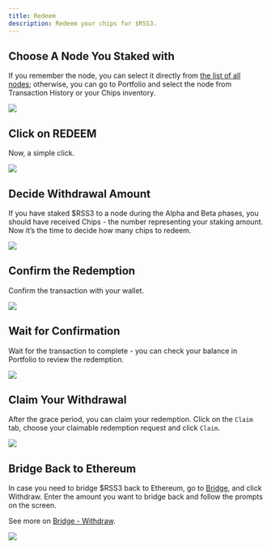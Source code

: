 ```yaml
---
title: Redeem
description: Redeem your chips for $RSS3.
---
```


## Choose A Node You Staked with

If you remember the node, you can select it directly from [the list of all nodes](https://explorer.rss3.io/nodes); otherwise, you can go to Portfolio and select the node from Transaction History or your Chips inventory.

![](./assets/redeem-1.png)

## Click on REDEEM

Now, a simple click.

![](./assets/redeem-2.png)

## Decide Withdrawal Amount

If you have staked $RSS3 to a node during the Alpha and Beta phases, you should have received Chips - the number representing your staking amount. Now it’s the time to decide how many chips to redeem.

![](./assets/redeem-3.png)

## Confirm the Redemption

Confirm the transaction with your wallet.

![](./assets/redeem-4.png)

## Wait for Confirmation

Wait for the transaction to complete - you can check your balance in Portfolio to review the redemption.

![](./assets/redeem-5.png)

## Claim Your Withdrawal

After the grace period, you can claim your redemption. Click on the `Claim` tab, choose your claimable redemption request and click `Claim`.

![](./assets/redeem-6.png)

## Bridge Back to Ethereum

In case you need to bridge $RSS3 back to Ethereum, go to [Bridge](https://explorer.rss3.io/bridge), and click Withdraw. Enter the amount you want to bridge back and follow the prompts on the screen.

See more on [Bridge - Withdraw](/guide/vsl/bridge/withdraw).

![](./assets/redeem-7.png)
